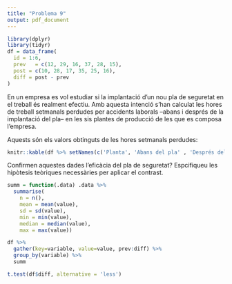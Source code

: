 ```yaml
---
title: "Problema 9"
output: pdf_document
---
```


```r
library(dplyr)
library(tidyr)
df = data_frame(
  id = 1:6,
  prev   = c(12, 29, 16, 37, 28, 15),
  post = c(10, 28, 17, 35, 25, 16),
  diff = post - prev
)
```

En un empresa es vol estudiar si la implantació d'un nou pla de seguretat en el treball és realment efectiu. Amb aquesta intenció s'han calculat les hores de treball setmanals perdudes per accidents laborals --abans i després de la implantació del pla-- en les sis plantes de producció de les que es composa l'empresa.

Aquests són els valors obtinguts de les hores setmanals perdudes:

```r
knitr::kable(df %>% setNames(c('Planta', 'Abans del pla' , 'Després del pla', 'Diferència')))
```

Confirmen aquestes dades l'eficàcia del pla de seguretat? Espcifiqueu les hipòtesis teòriques necessàries per aplicar el contrast.

```r
summ = function(.data) .data %>% 
  summarise(
    n = n(),
    mean = mean(value),
    sd = sd(value),
    min = min(value),
    median = median(value),
    max = max(value))

df %>% 
  gather(key=variable, value=value, prev:diff) %>% 
  group_by(variable) %>% 
  summ
```

```r
t.test(df$diff, alternative = 'less')
```

